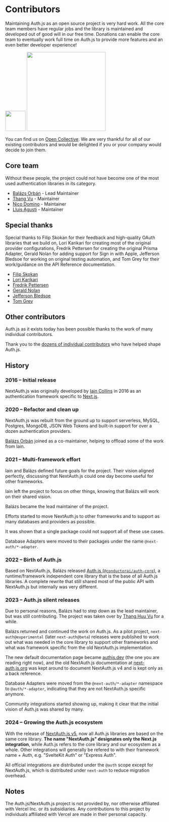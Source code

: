 
# Contributors

Maintaining Auth.js as an open source project is very hard work. All the core team members have regular jobs and the library is maintained and developed out of good will in our free time. Donations can enable the core team to eventually work full time on Auth.js to provide more features and an even better developer experience!

<div className="my-4 flex gap-2">
  <img src="/img/etc/opencollective-logomark.svg" width="64" />
  <img src="/img/etc/opencollective-wordmark.svg" width="250" />
</div>

You can find us on [Open Collective](https://opencollective.com/nextauth). We are very thankful for all of our existing contributors and would be delighted if you or your company would decide to join them.

## Core team

Without these people, the project could not have become one of the most used authentication libraries in its category.

- [Balázs Orbán](https://github.com/balazsorban44) - Lead Maintainer
- [Thang Vu](https://github.com/ThangHuuVu) - Maintainer
- [Nico Domino](https://github.com/ndom91) - Maintainer
- [Lluis Agusti](https://github.com/lluia) - Maintainer

## Special thanks

Special thanks to Filip Skokan for their feedback and high-quality OAuth libraries that we build on, Lori Karikari for creating most of the original provider configurations, Fredrik Pettersen for creating the original Prisma Adapter, Gerald Nolan for adding support for Sign in with Apple, Jefferson Bledsoe for working on original testing automation, and Tom Grey for their work/guidance on the API Reference documentation.

- [Filip Skokan](https://github.com/panva)
- [Lori Karikari](https://github.com/LoriKarikari)
- [Fredrik Pettersen](https://github.com/Fumler)
- [Gerald Nolan](https://github.com/geraldnolan)
- [Jefferson Bledsoe](https://github.com/JeffersonBledsoe)
- [Tom Grey](https://github.com/tgreyuk)

## Other contributors

Auth.js as it exists today has been possible thanks to the work of many individual contributors.

Thank you to the [dozens of individual contributors](https://github.com/nextauthjs/next-auth/graphs/contributors) who have helped shape Auth.js.

## History

<Steps>

### 2016 – Initial release

NextAuth.js was originally developed by [Iain Collins](https://github.com/iaincollins) in 2016 as an authentication framework specific to [Next.js](https://nextjs.org/).

### 2020 – Refactor and clean up

NextAuth.js was rebuilt from the ground up to support serverless, MySQL, Postgres, MongoDB, JSON Web Tokens and built-in support for over a dozen authentication providers.

[Balázs Orbán](https://github.com/balazsorban44) joined as a co-maintainer, helping to offload some of the work from Iain.

### 2021 – Multi-framework effort

Iain and Balázs defined future goals for the project. Their vision aligned perfectly, discussing that NextAuth.js could one day become useful for other frameworks.

Iain left the project to focus on other things, knowing that Balázs will work on their shared vision.

Balázs became the lead maintainer of the project.

Efforts started to move NextAuth.js to other frameworks and to support as many databases and providers as possible.

It was shown that a single package could not support all of these use cases.

Database Adapters were moved to their packages under the name `@next-auth/*-adapter`.

### 2022 – Birth of Auth.js

Based on NextAuth.js, Balázs released [Auth.js (`@conductorai/auth-core`)](https://twitter.com/balazsorban44/status/1603082914362986496), a runtime/framework independent core library that is the base of
all Auth.js libraries. A complete rewrite that still shared most of the public API with NextAuth.js but internally was very different.

### 2023 – Auth.js silent releases

Due to personal reasons, Balázs had to step down as the lead maintainer, but was still contributing. The project was taken over by [Thang Huu Vu](https://github.com/thanghuuvu) for a while.

Balázs returned and continued the work on Auth.js. As a pilot project, `next-auth@experimental` (later `next-auth@beta`) releases were published
to work out what was needed in the core library to support other frameworks and what was framework specific from the old NextAuth.js implementation.

The new default documentation page became [authjs.dev](https://authjs.dev) (the one you are reading right now), and the old NextAuth.js documentation at [next-auth.js.org](https://next-auth.js.org) was kept around
to document NextAuth.js v4 and is kept only as a back reference.

Database Adapters were moved from the `@next-auth/*-adapter` namespace to `@auth/*-adapter`, indicating that they are not NextAuth.js specific anymore.

Community integrations started showing up, making it clear that the initial vision of Auth.js was shared by many.

### 2024 – Growing the Auth.js ecosystem

With the release of [NextAuth.js v5](/getting-started/migrating-to-v5), now all Auth.js libraries are based on the same core library.
**The name "NextAuth.js" designates only the Next.js integration**, while Auth.js refers to the core library and our ecosystem as a whole.
Other integrations will generally be refered to with their framework name + Auth, e.g. "SvelteKit Auth" or "Express Auth".

All official integrations are distributed under the `@auth` scope except for NextAuth.js, which is distributed under `next-auth` to reduce migration overhead.

</Steps>

## Notes

The Auth.js/NextAuth.js project is not provided by, nor otherwise affiliated with Vercel Inc. or its subsidiaries. Any contributions to this project by individuals affiliated with Vercel are made in their personal capacity.
